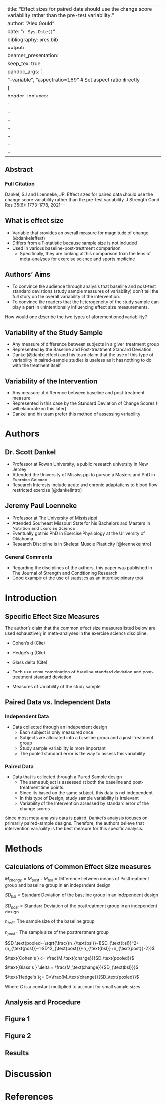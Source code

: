 
---
title: "Effect sizes for paired data should use the change score variability rather than the pre-test variability."
author: "Alex Gould"
date: "`r Sys.Date()`"
bibliography: pres.bib
output: 
  beamer_presentation:
    keep_tex: true  
    pandoc_args: [
      "--variable", "aspectratio=169"  # Set aspect ratio directly
    ]
header-includes:
  - \usepackage{amsmath}
  - \usepackage{graphicx}
  - \usepackage{booktabs}
  - \usepackage{setspace}
  - \usepackage{float}
  - \usepackage{hyperref}
  - \setbeamersize{text margin left=1in, text margin right=1in}
---

## Abstract

### Full Citation
Dankel, SJ and Loenneke, JP. Effect sizes for paired data should use the change score variability rather than the pre-test variability. J Strength Cond Res 35(6): 1773–1778, 2021—

## What is effect size 
  - Variable that provides an overall measure for magnitude of change (@dankeleffect)
  - Differs from a T-statistic because sample size is not included
  - Used in various baseline-post-treatment comparison
    - Specifically, they are looking at this comparison from the lens of meta-analyses for exercise science and sports medicine

## Authors' Aims

- To convince the audience through analysis that baseline and post-test standard deviations (study sample measures of variability) don't tell the full story on the overall variability of the intervention. 
- To convince the readers that the heterogeneity of the study sample can play a part in unintentionally influencing effect size measurements.

How would one describe the two types of aforementioned variability?

## Variability of the Study Sample
- Any measure of difference between subjects in a given treatment group
- Represented by the Baseline and Post-treatment Standard Deviation. 
- Dankel(@dankeleffect) and his team claim that the use of this type of variability in paired-sample studies is useless as it has nothing to do with the treatment itself

## Variability of the Intervention
- Any measure of difference between baseline and post-treatment measure
- Represented in this case by the Standard Deviation of Change Scores (I will elaborate on this later)
- Dankel and his team prefer this method of assessing variability 

# Authors 

## Dr. Scott Dankel
- Professor at Rowan University, a public research university in New Jersey
- Attended the University of Mississippi to pursue a Masters and PhD in Exercise Science
- Research Interests include acute and chronic adaptations to blood flow restricted exercise  [@dankelintro]

## Jeremy Paul Loenneke
- Professor at The University of Mississippi
- Attended Southeast Missouri State for his Bachelors and Masters in Nutrition and Exercise Science
- Eventually got his PhD in Exercise Physiology at the University of Oklahoma
- Research Discipline is in Skeletal Muscle Plasticity [@loennekeintro]

### General Comments
- Regarding the disciplines of the authors, this paper was published in The Journal of Strength and Conditioning Research
- Good example of the use of statistics as an interdisciplinary tool 

# Introduction

## Specific Effect Size Measures

The author's claim that the common effect size measures listed below are used exhaustively in meta-analyses in the exercise science discipline. 

  - Cohen's d (Cite)
  - Hedge's g (Cite)
  - Glass delta (Cite)
  
  
  - Each use some combination of baseline standard deviation and post-treatment standard deviation.
  - Measures of variability of the study sample

## Paired Data vs. Independent Data

### Independent Data
  - Data collected through an Independent design
    - Each subject is only measured once
    - Subjects are allocated into a baseline group and a post-treatment group
    - Study sample variability is more important 
    - The pooled standard error is the way to assess this variability
  
### Paired Data
  - Data that is collected through a Paired Sample design 
      - The same subject is assessed at both the baseline and post-treatment time points. 
      - Since its based on the same subject, this data is not independent
      - In this type of Design, study sample variability is irrelevant
      - Variability of the Intervention assessed by standard error of the change scores

Since most meta-analysis data is paired, Dankel's analysis focuses on primarily paired-sample designs. Therefore, the authors believe that intervention variability is the best measure for this specific analysis. 

# Methods 

## Calculations of Common Effect Size measures 
$M_{change}=M_{\text{post}}-M_{\text{bsl}}=\text{Difference between means of Posttreatment group and baseline group in an independent design }$

$SD_{bsl}={\text{Standard Deviation of the baseline group in an independent design}}$

$SD_{post}={\text{Standard Deviation of the posttreatment group in an independent design}}$

$n_{bsl}=$ The sample size of the baseline group

$n_{post}=$ The sample size of the posttreatment group

$SD_\text{pooled}=\sqrt{\frac{(n_{\text{bsl}}-1)SD_{\text{bsl}}^2+(n_{\text{post}}-1)SD^2_{\text{post}}}{n_{\text{bsl}}+n_{\text{post}}-2}}$

$\text{Cohen's } d= \frac{M_\text{change}}{SD_\text{pooled}}$

$\text{Glass's } \delta = \frac{M_\text{change}}{SD_{\text{bsl}}}$

$\text{Hedge's }g= C*\frac{M_\text{change}}{SD_\text{pooled}}$

Where $C$ is a constant multiplied to account for small sample sizes



## Analysis and Procedure


## Figure 1 

## Figure 2

## Results

# Discussion



# References 

